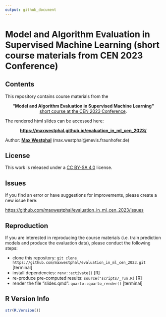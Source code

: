 ```yaml
---
output: github_document
---
```


# Model and Algorithm Evaluation in Supervised Machine Learning (short course materials from CEN 2023 Conference)

<!-- badges: start -->
<!-- badges: end -->


## Contents

This repository contains course materials from the 

<center>

**"Model and Algorithm Evaluation in Supervised Machine Learning"** </br>
[short course at the CEN 2023 Conference](https://cen2023.github.io/home/courses.html#Model_and_Algorithm_Evaluation_in_Supervised_Machine_Learning). 

</center>

The rendered html slides can be accessed here:
<center>

**<https://maxwestphal.github.io/evaluation_in_ml_cen_2023/>**

</center>

Author: [**Max Westphal**](https://www.linkedin.com/in/maxwestphal/) (max.westphal@mevis.fraunhofer.de)


## License

This work is released under a [CC BY-SA 4.0](https://creativecommons.org/licenses/by-sa/4.0/) license.


## Issues

If you find an error or have suggestions for improvements, please create a new issue here:

<https://github.com/maxwestphal/evaluation_in_ml_cen_2023/issues>

## Reproduction

If you are interested in reproducing the course materials (i.e. train prediction models and produce the evaluation data), please conduct the following steps:

- clone this repository: `git clone https://github.com/maxwestphal/evaluation_in_ml_cen_2023.git` [terminal]
- install dependencies: `renv::activate()` [R]
- re-produce pre-computed results: `source("scripts/_run.R)` [R]
- render the file "slides.qmd": `quarto::quarto_render()` [terminal]


## R Version Info

```r
str(R.Version())
```






